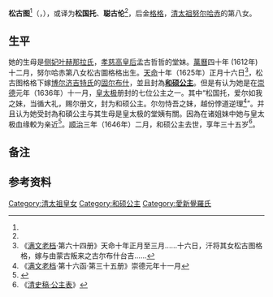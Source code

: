 {{東亞女性歷史人物
| 名稱=和硕公主
| 身份=[[清朝|清朝]]公主
| 畫像=
| 說明=
| 姓=爱新觉罗
| 名=松古图，或译为松国托、聪古伦
| 封爵=[[和硕公主|和硕公主]]
| 位號=
| 封號=
| 出生年=1612年
| 逝世年=1646年
| 諡號=
| 墳墓=
| 父親=[[努尔哈赤|清太祖]]
| 同胞兄弟=
| 母親=[[福晉葉赫那拉氏_(清太祖)|側妃叶赫那拉氏]]
|}}
'''松古图'''{{efn|Songgotu为常见[[满族人名|满族人名]]，或译为松果托、松俄托、[[索额图|索额图]]。意为好哭。[[满语|满语]]中，songgo为“哭”的词根，tu表“善做某事”<ref>{{Cite web |url=https://new.qq.com/omn/20180912/20180912A1M30H00 |title=从《如懿传》里富察皇后家族看清朝人命名的那些事 |accessdate=2019-05-31 |author= |date=2018-09-14 |work= |publisher=腾讯网 |language=Zh-hans |archive-date=2019-07-16 |archive-url=https://web.archive.org/web/20190716014441/https://new.qq.com/omn/20180912/20180912A1M30H00 |dead-url=no }}</ref>。}}<ref name="a1"/>（{{lang-mnc|ᠰᠣᠩᡤᠣᡨᡠ|z=Songgotu}}，{{bd|1612年||1646年||catIdx=8}}），或译为'''松国托'''、'''聪古伦'''<ref name="b1"/>，后金[[格格|格格]]，[[努尔哈赤|清太祖努尔哈赤]]的第八女。

==生平==

她的生母是[[福晉葉赫那拉氏_(清太祖)|侧妃叶赫那拉氏]]，[[孝慈高皇后_(清朝)|孝慈高皇后]]孟古哲哲的堂妹。[[萬曆|萬曆]]四十年 (1612年) 十二月，努尔哈赤第八女松古圖格格出生。[[天命_(年号)|天命]]十年（1625年）正月十六日<ref name="a1">《[[满文老档|满文老档]]·第六十四册》天命十年正月至三月......十六日，汗将其女松古图格格，嫁与由蒙古叛来之古尔布什台吉......</ref>，松古图格格下嫁[[博尔济吉特氏|博尔济吉特氏]]的[[固尔布什|固尔布什]]，並且封為'''[[和硕公主|和硕公主]]'''。但是有认为她是在[[崇德|崇德]]元年（1636年）十一月，[[皇太极|皇太极]]册封的七位公主之一。其中“松国托，爱尔如我之妹，当循大礼，赐尔册文，封为和硕公主。尔勿恃吾之妹，越份悖道逆理<ref>《[[满文老档|满文老档]]·第十六函·第三十五册》崇德元年十一月</ref>”。并且认为她受封為和碩公主与其生母是皇太极的堂姨有關。因為在诸姐妹中她与皇太极血缘較为亲近<ref name="b1">{{cite journal en
|quotes = 
|last = 
|first = 
|author = 王艳春
|coauthors = 
|date = 2011
|year = 
|month = 
|title = 《清太祖、太宗朝公主考证拾零》
|journal = 沈阳故宫博物院院刊
|volume = 
|issue = 2011年总第11期
|pages = 
|publisher = 沈阳故宫博物院
|location = 辽宁省沈阳市
|issn = 
|pmid = 
|doi = 
|bibcode = 
|oclc = 
|id = 
|url = http://www.cnki.com.cn/Journal/I-I4-SYBW-2011.htm
|language = Zh-hans
|format = 
|accessdate = 
|laysummary = 
|laysource = 
|laydate = 
|quote = 
|archive-date = 2019-06-06
|archive-url = https://web.archive.org/web/20190606022208/http://www.cnki.com.cn/Journal/I-I4-SYBW-2011.htm
|dead-url = no
}}</ref>。[[顺治|顺治]]三年（1646年）二月，和硕公主去世，享年三十五岁<ref>《[[s:清史稿/卷166|清史稿·公主表]]》</ref>。

== 备注 ==

{{notelist}}

==参考资料==
<div style="font-size:small" class="references-2column"> 
<references />
</div>

{{清太祖皇室}}
[[Category:清太祖皇女|Category:清太祖皇女]]
[[Category:和硕公主|Category:和硕公主]]
[[Category:愛新覺羅氏|Category:愛新覺羅氏]]